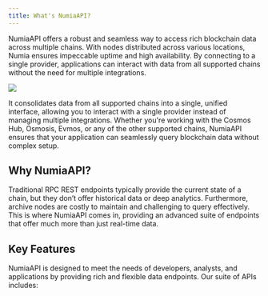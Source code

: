 ```yaml
---
title: What's NumiaAPI?
---
```


NumiaAPI offers a robust and seamless way to access rich blockchain data across multiple chains. With nodes distributed across various locations, Numia ensures impeccable uptime and high availability. By connecting to a single provider, applications can interact with data from all supported chains without the need for multiple integrations.

<Image 
  src="https://docs.writedocs.io/media/writedocs.png"
/>

It consolidates data from all supported chains into a single, unified interface, allowing you to interact with a single provider instead of managing multiple integrations. Whether you're working with the Cosmos Hub, Osmosis, Evmos, or any of the other supported chains, NumiaAPI ensures that your application can seamlessly query blockchain data without complex setup.


## Why NumiaAPI?
Traditional RPC REST endpoints typically provide the current state of a chain, but they don’t offer historical data or deep analytics. Furthermore, archive nodes are costly to maintain and challenging to query effectively. This is where NumiaAPI comes in, providing an advanced suite of endpoints that offer much more than just real-time data.

## Key Features

NumiaAPI is designed to meet the needs of developers, analysts, and applications by providing rich and flexible data endpoints. Our suite of APIs includes:

<CardList cols={3}>
<Card 
  title="Activity by address & type"
  description="Track user activity over time, including token transfers, delegations, and rewards claims."
  icon="wallet"
  iconType="regular"
  iconSize="32px"
/>
<Card 
  title="IBC transaction volume"
  description="Measure cross-chain activity and growth of IBC within the Cosmos ecosystem."
  icon="equalizer"
  iconType="regular"
  iconSize="32px"
/>
<Card 
  title="Staking history"
  description="Monitor delegations, undelegations, rewards, and staking events over time."
  icon="coins"
  iconType="regular"
  iconSize="32px"
/>
<Card 
  title="Validators activity history"
  description="Analyze validator performance, block proposals, and delegation flows."
  icon="list-checks"
  iconType="regular"
  iconSize="32px"
/>
<Card 
  title="Total Value Locked over time"
  description="Track the total value of assets locked in DeFi protocols across chains."
  icon="money-wavy"
  iconType="regular"
  iconSize="32px"
/>
<Card 
  title="Historical and current prices"
  description="Retrieve both historical and real-time price data for supported tokens."
  icon="chart-line-up"
  iconType="regular"
  iconSize="32px"
/>
</CardList>
